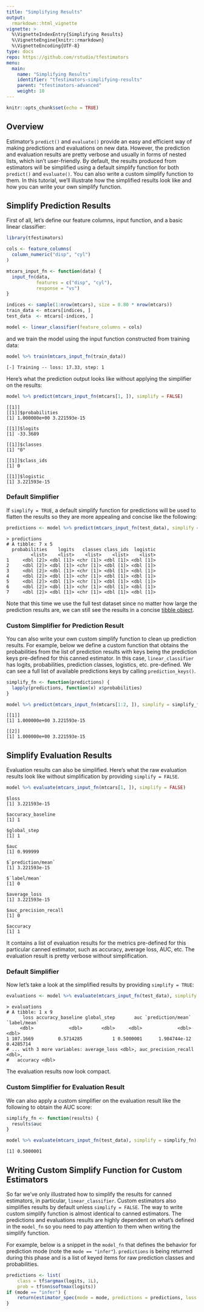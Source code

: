 ```yaml
---
title: "Simplifying Results"
output: 
  rmarkdown::html_vignette
vignette: >
  %\VignetteIndexEntry{Simplifying Results}
  %\VignetteEngine{knitr::rmarkdown}
  %\VignetteEncoding{UTF-8}
type: docs
repo: https://github.com/rstudio/tfestimators
menu:
  main:
    name: "Simplifying Results"
    identifier: "tfestimators-simplifying-results"
    parent: "tfestimators-advanced"
    weight: 10
---
```


```r
knitr::opts_chunk$set(echo = TRUE)
```

## Overview

Estimator's `predict()` and `evaluate()` provide an easy and efficient way of making predictions and evaluations on new data. However, the prediction and evaluation results are pretty verbose and usually in forms of nested lists, which isn't user-friendly. By default, the results produced from estimators will be simplified using a default simplify function for both `predict()` and `evaluate()`. You can also write a custom simplify function to them. In this tutorial, we'll illustrate how the simplified results look like and how you can write your own simplify function.

## Simplify Prediction Results

First of all, let's define our feature columns, input function, and a basic linear classifier:

```r
library(tfestimators)

cols <- feature_columns( 
  column_numeric("disp", "cyl")
)

mtcars_input_fn <- function(data) {
  input_fn(data, 
           features = c("disp", "cyl"), 
           response = "vs")
}

indices <- sample(1:nrow(mtcars), size = 0.80 * nrow(mtcars))
train_data <- mtcars[indices, ]
test_data  <- mtcars[-indices, ]

model <- linear_classifier(feature_columns = cols)
```

and we train the model using the input function constructed from training data:

```r
model %>% train(mtcars_input_fn(train_data))
```

```
[-] Training -- loss: 17.33, step: 1 
```

Here's what the prediction output looks like without applying the simplifier on the results:

```r
model %>% predict(mtcars_input_fn(mtcars[1, ]), simplify = FALSE)
```

```
[[1]]
[[1]]$probabilities
[1] 1.000000e+00 3.221593e-15

[[1]]$logits
[1] -33.3689

[[1]]$classes
[1] "0"

[[1]]$class_ids
[1] 0

[[1]]$logistic
[1] 3.221593e-15

```

### Default Simplifier

If `simplify = TRUE`, a default simplify function for predictions will be used to flatten the results so they are more appealing and concise like the following:

```r
predictions <- model %>% predict(mtcars_input_fn(test_data), simplify = TRUE)
```

```
> predictions
# A tibble: 7 x 5
  probabilities    logits   classes class_ids  logistic
         <list>    <list>    <list>    <list>    <list>
1     <dbl [2]> <dbl [1]> <chr [1]> <dbl [1]> <dbl [1]>
2     <dbl [2]> <dbl [1]> <chr [1]> <dbl [1]> <dbl [1]>
3     <dbl [2]> <dbl [1]> <chr [1]> <dbl [1]> <dbl [1]>
4     <dbl [2]> <dbl [1]> <chr [1]> <dbl [1]> <dbl [1]>
5     <dbl [2]> <dbl [1]> <chr [1]> <dbl [1]> <dbl [1]>
6     <dbl [2]> <dbl [1]> <chr [1]> <dbl [1]> <dbl [1]>
7     <dbl [2]> <dbl [1]> <chr [1]> <dbl [1]> <dbl [1]>
```

Note that this time we use the full test dataset since no matter how large the prediction results are, we can still see the results in a concise [tibble object](http://tibble.tidyverse.org/index.html). 

### Custom Simplifier for Prediction Result

You can also write your own custom simplify function to clean up prediction results. For example, below we define a custom function that obtains the probabilities from the list of prediction results with keys being the prediction keys pre-defined for this canned estimator. In this case, `linear_classifier` has logits, probabilities, prediction classes, logistics, etc. pre-defined. We can see a full list of available predictions keys by calling `prediction_keys()`. 

```r
simplify_fn <- function(predictions) {
  lapply(predictions, function(x) x$probabilities)
}

model %>% predict(mtcars_input_fn(mtcars[1:2, ]), simplify = simplify_fn)
```

```
[[1]]
[1] 1.000000e+00 3.221593e-15

[[2]]
[1] 1.000000e+00 3.221593e-15
```

## Simplify Evaluation Results

Evaluation results can also be simplified. Here's what the raw evaluation results look like without simplification by providing `simplify = FALSE`. 

```r
model %>% evaluate(mtcars_input_fn(mtcars[1, ]), simplify = FALSE)
```

```
$loss
[1] 3.221593e-15

$accuracy_baseline
[1] 1

$global_step
[1] 1

$auc
[1] 0.999999

$`prediction/mean`
[1] 3.221593e-15

$`label/mean`
[1] 0

$average_loss
[1] 3.221593e-15

$auc_precision_recall
[1] 0

$accuracy
[1] 1
```

It contains a list of evaluation results for the metrics pre-defined for this particular canned estimator, such as accuracy, average loss, AUC, etc. The evaluation result is pretty verbose without simplification. 

### Default Simplifier

Now let's take a look at the simplified results by providing `simplify = TRUE`:

```r
evaluations <- model %>% evaluate(mtcars_input_fn(test_data), simplify = TRUE)
```

```
> evaluations
# A tibble: 1 x 9
      loss accuracy_baseline global_step       auc `prediction/mean` `label/mean`
     <dbl>             <dbl>       <dbl>     <dbl>             <dbl>        <dbl>
1 107.1669         0.5714285           1 0.5000001      1.984744e-12    0.4285714
# ... with 3 more variables: average_loss <dbl>, auc_precision_recall <dbl>,
#   accuracy <dbl>
```

The evaluation results now look compact.  

### Custom Simplifier for Evaluation Result

We can also apply a custom simplifier on the evaluation result like the following to obtain the AUC score:

```r
simplify_fn <- function(results) {
  results$auc 
}

model %>% evaluate(mtcars_input_fn(test_data), simplify = simplify_fn)
```

```
[1] 0.5000001
```

## Writing Custom Simplify Function for Custom Estimators

So far we've only illustrated how to simplify the results for canned estimators, in particular, `linear_classifier`. Custom estimators also simplifies results by default unless `simplify = FALSE`. The way to write custom simplify function is almost identical to canned estimators. The predictions and evaluations results are highly dependent on what's defined in the `model_fn` so you need to pay attention to them when writing the simplify function. 

For example, below is a snippet in the `model_fn` that defines the behavior for prediction mode (note the `mode == "infer"`). `predictions` is being returned during this phase and is a list of keyed items for raw prediction classes and probabilities.


```r
predictions <- list(
    class = tf$argmax(logits, 1L),
    prob = tf$nn$softmax(logits))
if (mode == "infer") {
    return(estimator_spec(mode = mode, predictions = predictions, loss = NULL, train_op = NULL))
}
```
